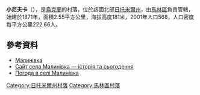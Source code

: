 {{orphan|time=2016-06-22T13:37:32+00:00}}
{{coord|50|47|53|N|29|16|13|E|scale:30000|display=title}}

'''小尼夫卡'''（{{lang-uk|Малинівка}}），是[[烏克蘭|烏克蘭]]的村落，位於該國北部[[日托米爾州|日托米爾州]]，由[[馬林區|馬林區]]負責管轄，始建於1871年，面積2.55平方公里，海拔高度181米，2001年人口568，人口密度每平方公里222.66人。

==參考資料== 
*[https://web.archive.org/web/20160407194623/http://w1.c1.rada.gov.ua/pls/z7502/A005?rf7571=9846 Малинівка]
* [http://malunivka.at.ua/index/0-5 Сайт села Малинівка — історія та сьогодення] {{Wayback|url=http://malunivka.at.ua/index/0-5 |date=20200918203602 }}
* [http://weather.in.ua/ua/zhitomirskaja/14715 Погода в селі Малинівка] {{Wayback|url=http://weather.in.ua/ua/zhitomirskaja/14715 |date=20170528163421 }}

{{DEFAULTSORT:Малинівка}}
[[Category:日托米爾州村落|Category:日托米爾州村落]]
[[Category:馬林區村落|Category:馬林區村落]]


{{烏克蘭小作品}}